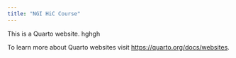 ```yaml
---
title: "NGI HiC Course"
---
```


This is a Quarto website.
    hghgh 

To learn more about Quarto websites visit <https://quarto.org/docs/websites>.
